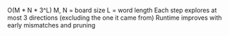 O(M * N * 3^L)
    M, N = board size
    L = word length
    Each step explores at most 3 directions (excluding the one it came from)
    Runtime improves with early mismatches and pruning